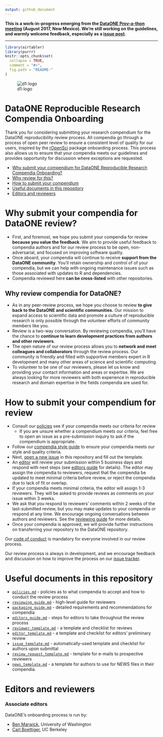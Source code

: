 ```yaml
---
output: github_document
---
```

**This is a work-in-progress emerging from the [DataONE Prov-a-thon meeting](https://dataoneorg.github.io/provathon-2017/) (August 2017, New Mexico). We're still working on the guidelines, and warmly welcome feedback, especially as a [issue post](https://github.com/benmarwick/onboarding-reproducible-compendia/issues/new).**

---

```r
library(airtabler)
library(purrr)
knitr::opts_chunk$set(
  collapse = TRUE,
  comment = "#>",
  fig.path = "README-"
)
```

![d1-logo](d1-logo.jpeg)

# DataONE Reproducible Research Compendia Onboarding

<!-- README.md is generated from README.Rmd. Please edit that file -->

Thank you for considering submitting your research compendium for the DataONE reproducibility review process. All
 compendia go through a process of open peer review to ensure a consistent level of quality for our users, inspired by the [rOpenSci](https://ropensci.org/blog/2016/03/28/software-review) package onboarding process. This process also allows us to ensure that your compendia meets our guidelines and provides opportunity for discussion where exceptions are requested.

* [Why submit your compendium for DataONE Reproducible Research Compendia Onboarding?](#why-submit)
* [Why review for this?](#why-review)
* [How to submit your compendium](#how-submit)
* [Useful documents in this repository](#files)
* [Editors and reviewers](#editors)

# <a href="#why-submit" name="why-submit"></a>Why submit your compendia for DataONE review?

-   First, and foremost, we hope you submit your compendia for review **because you
    value the feedback**.  We aim to provide useful feedback to compendia authors
    and for our review process to be open, non-adversarial, and focused on
    improving software quality.
-   Once aboard, your compendia will continue to receive **support from the DataONE
    community**.  You'll retain ownership  and control of of your compendia, but we
    can help with ongoing maintenance issues such as those associated with
    updates to R and dependencies.
-   Compendia reviewed here **can be cross-listed** with other repositories.

## <a href="#why-review" name="why-review"></a>Why review compendia for DataONE?

-   As in any peer-review process, we hope you choose to review **to give back
    to the DataONE and scientific communities.**  Our mission to expand
    access to scientific data and promote a culture of reproducible research
    is only possible through the volunteer efforts of community members like you.
-   Review is a two-way conversation. By reviewing compendia, you'll have the
    chance to **continue to learn development practices from authors and
    other reviewers**.
-   The open nature of our review process allows you to **network and meet
    colleagues and collaborators** through the review process.  Our community
    is friendly and filled with supportive members expert in R development and
    many other areas of science and scientific computing.
-   To volunteer to be one of our reviewers, please let us know and providing your contact
    information and areas or expertise. We are always looking for more reviewers with 
    both experience in reproducible research and domain expertise in the fields compendia are used for.

# <a href="#how-submit" name="how-submit"></a>How to submit your compendium for review

-   Consult our [policies](policies.md) see if your compendia meets our
    criteria for review
    -    If you are unsure whether a compendium meets our criteria, feel free to open
         an issue as a pre-submission inquiry to ask if the compendium is appropriate.
-   Follow our [compendia style guide](packaging_guide.md) to ensure your compendia
  meets our style and quality criteria.
-   Next, [open a new issue](https://github.com/benmarwick/onboarding-reproducible-compendia/issues/new) in
this repository and fill out the template.
-   An [editor](#editors) will review your submission within 5 business
    days and respond with next steps (see [editors guide](editors_guide.md) for details). The editor may assign the compendia to
    reviewers, request that the compendia be updated to meet minimal criteria
    before review, or reject the compendia due to lack of fit or overlap.
-   If your compendia meets minimal criteria, the editor will assign 1-3 reviewers.
    They will be asked to provide reviews as comments on your issue within 3 weeks.
-   We ask that you respond to reviewers' comments within 2 weeks of the
    last-submitted review, but you may make updates to your compendia or respond
    at any time.  We encourage ongoing conversations between authors and
    reviewers. See the [reviewing guide](reviewing_guide.md) for more details.
-   Once your compendia is approved, we will provide further instructions on
    transferring your repository to the DataONE repository.

Our [code of conduct](policies.md/#code-of-conduct) is mandatory for everyone
involved in our review process.

Our review process is always in development, and we encourage feedback and discussion
on how to improve the process on our [issue tracker](https://github.com/benmarwick/onboarding-reproducible-compendia/issues/1).

# <a href="#editors" name="editors"></a> Useful documents in this repository

- [`policies.md`](policies.md) - policies as to what compendia to accept and how to conduct the review process
- [`reviewing_guide.md`](reviewing_guide.md) - high-level guide for reviewers
- [`packaging_guide.md`](packaging_guide.md) - detailed requirements and recommendations for compendia
- [`editors_guide.md`](editors_guide.md) - steps for editors to take throughout the review process
- [`reviewer_template.md`](reviewer_template.md) - a template and checklist for reviews
- [`editor_template.md`](editor_template.md) - a template and checklist for editors' preliminary review
- [`issue_template.md`](issue_template.md) - automatically-used template and checklist for authors upon submittal
- [`review_request_template.md`](review_request_template.md) - template for e-mails to prospective reviewers
- [`news_template.md`](news_template.md) - a template for authors to use for NEWS files in their compendia.

# <a href="#editors" name="editors"></a> Editors and reviewers

### Associate editors

DataONE's onboarding process is run by:

* [Ben Marwick](https://github.com/benmarwick/), University of Washington
* [Carl Boettiger](https://github.com/cboettig), UC Berkeley




